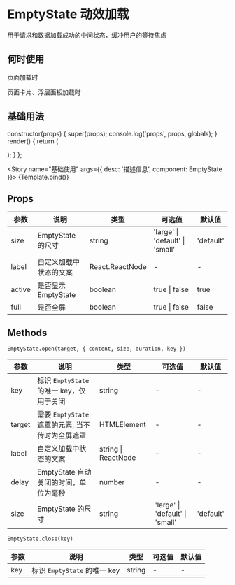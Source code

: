 
<Meta title="简单示例/EmptyState" />

# EmptyState 动效加载

用于请求和数据加载成功的中间状态，缓冲用户的等待焦虑

## 何时使用

页面加载时

页面卡片、浮层面板加载时

## 基础用法

  constructor(props) {
    super(props);
    console.log('props', props, globals);
  }
  render() {
    return (
      <div>
        <EmptyState title="No Data" subtitle="description..." />
      </div>
    );
  }
};

<Story name="基础使用" args={{ desc: '描述信息', component: EmptyState }}>
  {Template.bind()}
</Story>

## Props

| 参数    | 说明                   | 类型                | 可选值                          | 默认值    |
| ------- | ---------------------- | ------------------- | ------------------------------- | --------- |
| size    | EmptyState 的尺寸         | string              | 'large' \| 'default' \| 'small' | 'default' |
| label   | 自定义加载中状态的文案   | React.ReactNode     | -                               | -         |
| active  | 是否显示 EmptyState       | boolean             | true \| false                   | true      |
| full    | 是否全屏               | boolean             | true \| false                   | false     |

## Methods

`EmptyState.open(target, { content, size, duration, key })`

| 参数     | 说明                                          | 类型                | 可选值                          | 默认值    |
| -------- | --------------------------------------------- | ------------------- | ------------------------------- | --------- |
| key      | 标识 `EmptyState` 的唯一 key，仅用于关闭         | string              | -                               | -         |
| target   | 需要 `EmptyState` 遮罩的元素, 当不传时为全屏遮罩 | HTMLElement         | -                               | -         |
| label   | 自定义加载中状态的文案                        | string \| ReactNode | -                               | -         |
| delay   | EmptyState 自动关闭的时间，单位为毫秒            | number              | -                               | -         |
| size     | EmptyState 的尺寸                                | string              | 'large' \| 'default' \| 'small' | 'default' |

`EmptyState.close(key)`

| 参数 | 说明                      | 类型   | 可选值 | 默认值 |
| ---- | ------------------------- | ------ | ------ | ------ |
| key  | 标识 `EmptyState` 的唯一 key | string | -      | -      |
